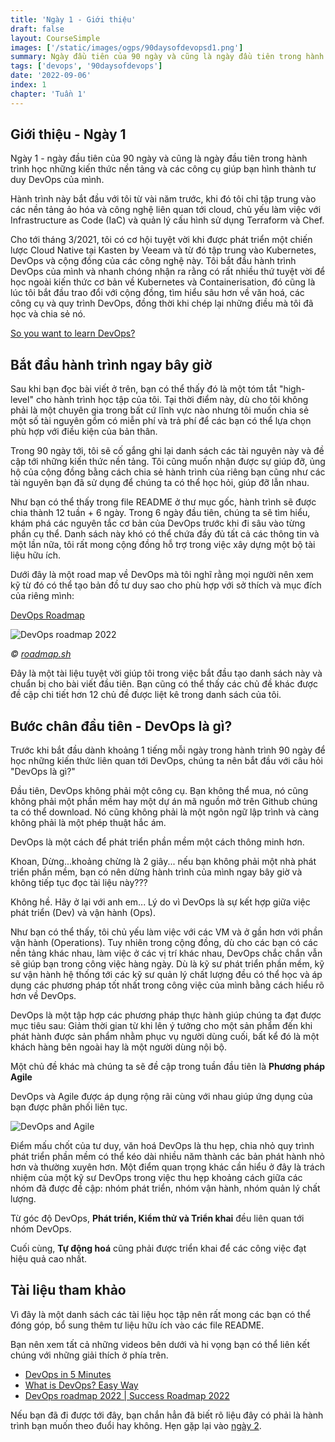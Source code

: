 ```yaml
---
title: 'Ngày 1 - Giới thiệu'
draft: false
layout: CourseSimple
images: ['/static/images/ogps/90daysofdevopsd1.png']
summary: Ngày đầu tiên của 90 ngày và cũng là ngày đầu tiên trong hành trình xây dựng những kiến thức nền tảng và các công cụ giúp bạn hình thành tư duy DevOps của mình
tags: ['devops', '90daysofdevops']
date: '2022-09-06'
index: 1
chapter: 'Tuần 1'
---
```


<TOCInline toc={props.toc} asDisclosure />

## Giới thiệu - Ngày 1

Ngày 1 - ngày đầu tiên của 90 ngày và cũng là ngày đầu tiên trong hành trình học những kiến thức nền tảng và các công cụ giúp bạn hình thành tư duy DevOps của mình.

Hành trình này bắt đầu với tôi từ vài năm trước, khi đó tôi chỉ tập trung vào các nền tảng ảo hóa và công nghệ liên quan tới cloud, chủ yếu làm việc với Infrastructure as Code (IaC) và quản lý cấu hình sử dụng Terraform và Chef.

Cho tới tháng 3/2021, tôi có cơ hội tuyệt vời khi được phát triển một chiến lược Cloud Native tại Kasten by Veeam và từ đó tập trung vào Kubernetes, DevOps và cộng đồng của các công nghệ này. Tôi bắt đầu hành trình DevOps của mình và nhanh chóng nhận ra rằng có rất nhiều thứ tuyệt vời để học ngoài kiến thức cơ bản về Kubernetes và Containerisation, đó cũng là lúc tôi bắt đầu trao đổi với cộng đồng, tìm hiểu sâu hơn về văn hoá, các công cụ và quy trình DevOps, đồng thời khi chép lại những điều mà tôi đã học và chia sẻ nó.

[So you want to learn DevOps?](https://blog.kasten.io/devops-learning-curve)

## Bắt đầu hành trình ngay bây giờ

Sau khi bạn đọc bài viết ở trên, bạn có thể thấy đó là một tóm tắt "high-level" cho hành trình học tập của tôi. Tại thời điểm này, dù cho tôi không phải là một chuyên gia trong bất cứ lĩnh vực nào nhưng tôi muốn chia sẻ một số tài nguyên gồm có miễn phí và trả phí để các bạn có thể lựa chọn phù hợp với điều kiện của bản thân.

Trong 90 ngày tới, tôi sẽ cố gắng ghi lại danh sách các tài nguyên này và đề cập tới những kiến thức nền tảng. Tôi cũng muốn nhận được sự giúp đỡ, ủng hộ của cộng đồng bằng cách chia sẻ hành trình của riêng bạn cũng như các tài nguyên bạn đã sử dụng để chúng ta có thể học hỏi, giúp đỡ lẫn nhau.

Như bạn có thể thấy trong file README ở thư mục gốc, hành trình sẽ được chia thành 12 tuần + 6 ngày. Trong 6 ngày đầu tiên, chúng ta sẽ tìm hiểu, khám phá các nguyên tắc cơ bản của DevOps trước khi đi sâu vào từng phần cụ thể. Danh sách này khó có thể chứa đầy đủ tất cả các thông tin và một lần nữa, tôi rất mong cộng đồng hỗ trợ trong việc xây dựng một bộ tài liệu hữu ích.

Dưới đây là một road map về DevOps mà tôi nghĩ rằng mọi người nên xem kỹ từ đó có thể tạo bản đồ tư duy sao cho phù hợp với sở thích và mục đích của riêng mình:

[DevOps Roadmap](https://roadmap.sh/devops)

![DevOps roadmap 2022](/static/images/assets/devops2022roadmap.jpeg)

_© [roadmap.sh](https://roadmap.sh/)_

Đây là một tài liệu tuyệt vời giúp tôi trong việc bắt đầu tạo danh sách này và chuẩn bị cho bài viết đầu tiên. Bạn cũng có thể thấy các chủ đề khác được đề cập chi tiết hơn 12 chủ đề được liệt kê trong danh sách của tôi.

## Bước chân đầu tiên - DevOps là gì?

Trước khi bắt đầu dành khoảng 1 tiếng mỗi ngày trong hành trình 90 ngày để học những kiến thức liên quan tới DevOps, chúng ta nên bắt đầu với câu hỏi "DevOps là gì?"

Đầu tiên, DevOps không phải một công cụ. Bạn không thể mua, nó cũng không phải một phần mềm hay một dự án mã nguồn mở trên Github chúng ta có thể download. Nó cũng không phải là một ngôn ngữ lập trình và càng không phải là một phép thuật hắc ám.

DevOps là một cách để phát triển phần mềm một cách thông minh hơn.

Khoan, Dừng...khoảng chừng là 2 giây... nếu bạn không phải một nhà phát triển phần mềm, bạn có nên dừng hành trình của mình ngay bây giờ và không tiếp tục đọc tài liệu này???

Không hề. Hãy ở lại với anh em... Lý do vì DevOps là sự kết hợp giữa việc phát triển (Dev) và vận hành (Ops).

Như bạn có thể thấy, tôi chủ yếu làm việc với các VM và ở gần hơn với phần vận hành (Operations). Tuy nhiên trong cộng đồng, dù cho các bạn có các nền tảng khác nhau, làm việc ở các vị trí khác nhau, DevOps chắc chắn vẫn sẽ giúp bạn trong công việc hàng ngày. Dù là kỹ sư phát triển phần mềm, kỹ sư vận hành hệ thống tới các kỹ sư quản lý chất lượng đều có thể học và áp dụng các phương pháp tốt nhất trong công việc của mình bằng cách hiểu rõ hơn về DevOps.

DevOps là một tập hợp các phương pháp thực hành giúp chúng ta đạt được mục tiêu sau: Giảm thời gian từ khi lên ý tưởng cho một sản phẩm đến khi phát hành được sản phẩm nhằm phục vụ người dùng cuối, bất kể đó là một khách hàng bên ngoài hay là một người dùng nội bộ.

Một chủ đề khác mà chúng ta sẽ đề cập trong tuần đầu tiên là **Phương pháp Agile**

DevOps và Agile được áp dụng rộng rãi cùng với nhau giúp ứng dụng của bạn được phân phối liên tục.

![DevOps and Agile](/static/images/assets/devopsagile.png)

Điểm mấu chốt của tư duy, văn hoá DevOps là thu hẹp, chia nhỏ quy trình phát triển phần mềm có thể kéo dài nhiều năm thành các bản phát hành nhỏ hơn và thường xuyên hơn. Một điểm quan trọng khác cần hiểu ở đây là trách nhiệm của một kỹ sư DevOps trong việc thu hẹp khoảng cách giữa các nhóm đã được đề cập: nhóm phát triển, nhóm vận hành, nhóm quản lý chất lượng.

Từ góc độ DevOps, **Phát triển, Kiểm thử và Triển khai** đều liên quan tới nhóm DevOps.

Cuối cùng, **Tự động hoá** cũng phải được triển khai để các công việc đạt hiệu quả cao nhất.

## Tài liệu tham khảo

Vì đây là một danh sách các tài liệu học tập nên rất mong các bạn có thể đóng góp, bổ sung thêm tư liệu hữu ích vào các file README.

Bạn nên xem tất cả những videos bên dưới và hi vọng bạn có thể liên kết chúng với những giải thích ở phía trên.

- [DevOps in 5 Minutes](https://www.youtube.com/watch?v=Xrgk023l4lI)
- [What is DevOps? Easy Way](https://www.youtube.com/watch?v=_Gpe1Zn-1fE&t=43s)
- [DevOps roadmap 2022 | Success Roadmap 2022](https://www.youtube.com/watch?v=7l_n97Mt0ko)

Nếu bạn đã đi được tới đây, bạn chắn hẳn đã biết rõ liệu đây có phải là hành trình bạn muốn theo đuổi hay không. Hẹn gặp lại vào [ngày 2](/courses/90-ngay-devops/ngay-2).
